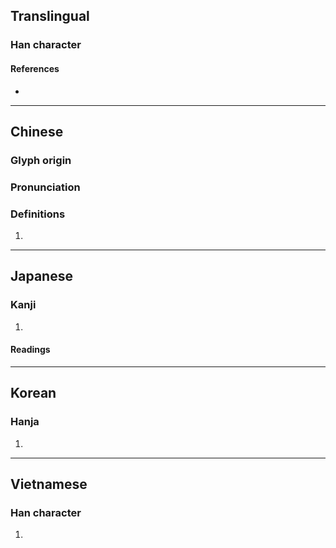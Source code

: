 {{character info/new}}
==Translingual==

===Han character===
{{Han char|rn=30|rad=口|as=11|sn=14|four=62014|canj=RUOG|ids=⿰口崔}}

====References====
* {{Han ref|kx=0204.220|dkj=04149|dj=0427.030|hdz=10677.020|uh=55FA|ud=22010|bh=E151|bd=57681}}

----

==Chinese==
{{zh-forms}}

===Glyph origin===
{{Han etym}}

===Pronunciation===
{{zh-pron
|m=zuī
|c=ceoi1
|mc=y
|oc=y
|cat=
}}

===Definitions===
{{zh-hanzi}}

# {{rfdef|zh}}

----

==Japanese==

===Kanji===
{{ja-kanji|grade=|rs=口11}}

# {{defn|lang=ja|sort=口11}}

====Readings====
{{ja-readings|on=[[すい]] (sui), [[さい]] (sai), [[せ]] (se)|kun=[[なげく]] (nageku)}}

----

==Korean==

===Hanja===
{{ko-hanja|hangeul=최|rv=choe|mr=ch'oe|y=choy}}

# {{defn|lang=ko|sort=口11}}

----

==Vietnamese==

===Han character===
{{vi-hantu|rõi|rs=口11}}

# {{defn|lang=vi}}